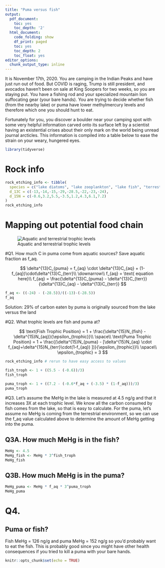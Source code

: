 ```yaml
---
title: "Puma versus fish"
output:
  pdf_document:
    toc: yes
    toc_depth: '2'
  html_document:
    code_folding: show
    df_print: paged
    toc: yes
    toc_depth: 2
    toc_float: yes
editor_options:
  chunk_output_type: inline
---
```


It is November 17th, 2020. You are camping in the Indian Peaks and have just run out of food. But COVID is raging, Trump is still president, and avocados haven't been on sale at King Soopers for two weeks, so you are staying put. You have a fishing rod and your specialized mountain lion suffocating gear (your bare hands). You are trying to decide whether fish (from the nearby lake) or puma have lower methylmercury levels and therefore which one you should hunt to eat. 

Fortunately for you, you discover a boulder near your camping spot with some very helpful information carved onto its surface left by a scientist having an existential crises about their only mark on the world being unread journal arcticles. This information is compiled into a table below to ease the strain on your weary, hungered eyes. 

```r
library(tidyverse)
```

# Rock info

```r
rock_etching_info <- tibble(
  species = c("lake diatoms", "lake zooplankton", "lake fish", "terrestrial vegetation", "spiders", "birds", "coyote", "puma"),
  d_13C = c(-13,-14,-15,-29,-28.5,-22,-23,-24),
  d_15N = c(-0.6,3.2,5.5,-3.5,1.2,4.3,6.1,7.2)
)
rock_etching_info
```

# Mapping out potential food chain 

![Aquatic and terrestrial trophic levels](trophic_levels.png)


#Q1. How much C in puma come from aquatic sources? Save aquatic fraction as f_aq.

$$
\delta^{13}C_{puma} = f_{aq} \cdot \delta^{13}C_{aq} + (1-f_{aq})\cdot\delta^{13}C_{terr}\\
\downarrow\\
f_{aq} = \text{ equation here}\\
f_{aq} = \frac{\delta^{13}C_{puma} - \delta^{13}C_{terr}}{\delta^{13}C_{aq} - \delta^{13}C_{terr}}
$$
```r
f_aq <- ((-24) - (-28.5))/((-13)-(-28.5))
f_aq
```


Solution: 29% of carbon eaten by puma is originally sourced from the lake versus the land

#Q2. What trophic levels are fish and puma at? 

$$
\text{Fish Trophic Position} = 1 + \frac{\delta^{15}N_{fish} - \delta^{15}N_{aq}}{\epsilon_{trophic}}\\
\space\\
\text{Puma Trophic Position} = 1 + \frac{(\delta^{15}N_{puma} - [\delta^{15}N_{aq} \cdot f_{aq}+\delta^{15}N_{terr}\cdot(1-f_{aq}) ])}{\epsilon_{trophic}}\\
\space\\
\epsilon_{trophic} = 3 
$$

```r
rock_etching_info # rerun to have easy access to values 

fish_troph <- 1 + ((5.5 - (-0.6))/3)
fish_troph
  
puma_troph <- 1 + ((7.2 - (-0.6*f_aq + (-3.5) * (1-f_aq)))/3) 
puma_troph
```

#Q3. Let's assume the MeHg in the lake is measured at 4.5 ng/g and that it increases 3X at each trophic level. We know all the carbon consumed by fish comes from the lake, so that is easy to calculate. For the puma, let's assume no MeHg is coming from the terrestrial environment, so we can use the f_aq value calculated above to determine the amount of MeHg getting into the puma. 

## Q3A. How much MeHg is in the fish?

```r
MeHg <- 4.5 
MeHg_fish <- MeHg * 3^fish_troph
MeHg_fish
```


## Q3B. How much MeHg is in the puma? 

```r
MeHg_puma <- MeHg * f_aq * 3^puma_troph
MeHg_puma
```

# Q4.

## Puma or fish? 

Fish MeHg = 126 ng/g and puma MeHg = 152 ng/g so you'd probably want to eat the fish. This is probably good since you might have other health consequences if you tried to kill a puma with your bare hands. 

```r
knitr::opts_chunk$set(echo = TRUE)
```

